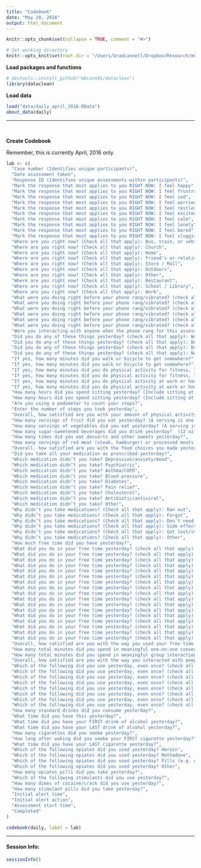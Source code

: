 ```yaml
---
title: "Codebook"
date: "May 20, 2016"
output: html_document
---
```


```r
knitr::opts_chunk$set(collapse = TRUE, comment = "#>")

# Set working directory
knitr::opts_knit$set(root.dir = "/Users/bradcannell/Dropbox/Research/mChat")
```

**Load packages and functions**
```r
# devtools::install_github("mbcann01/dataclean")
library(dataclean)
```

**Load data**   
```r
load("data/daily_april_2016.RData")
about_data(daily)
```

-------------------------------------------------------------------------------   

&nbsp;  

**Create Codebook**   

Remember, this is currently April, 2016 only.

```r
lab <- c(
  "Case number (Identifies unique participants)",
  "Date assessment taken",
  "Response ID (Identifies unique assessments within participants)",
  "Mark the response that most applies to you RIGHT NOW: I feel happy",
  "Mark the response that most applies to you RIGHT NOW: I feel frustrated",
  "Mark the response that most applies to you RIGHT NOW: I feel sad",
  "Mark the response that most applies to you RIGHT NOW: I feel worried",
  "Mark the response that most applies to you RIGHT NOW: I feel restless",
  "Mark the response that most applies to you RIGHT NOW: I feel excited",
  "Mark the response that most applies to you RIGHT NOW: I feel calm",
  "Mark the response that most applies to you RIGHT NOW: I feel lonely",
  "Mark the response that most applies to you RIGHT NOW: I feel bored",
  "Mark the response that most applies to you RIGHT NOW: I feel sluggish",
  "Where are you right now? (Check all that apply): Bus, train, or vehicle",
  "Where are you right now? (Check all that apply): Church",
  "Where are you right now? (Check all that apply): Home",
  "Where are you right now? (Check all that apply): Friend's or relative's house",
  "Where are you right now? (Check all that apply): Store / Mall",
  "Where are you right now? (Check all that apply): Outdoors",
  "Where are you right now? (Check all that apply): Other",
  "Where are you right now? (Check all that apply): Restaurant",
  "Where are you right now? (Check all that apply): School / Library",
  "Where are you right now? (Check all that apply): Work",
  "What were you doing right before your phone rang/vibrated? (check all that apply): Other",
  "What were you doing right before your phone rang/vibrated? (check all that apply): Sitting",
  "What were you doing right before your phone rang/vibrated? (check all that apply): Sleeping or resting",
  "What were you doing right before your phone rang/vibrated? (check all that apply): Standing",
  "What were you doing right before your phone rang/vibrated? (check all that apply): Walking or exercising",
  "What were you doing right before your phone rang/vibrated? (check all that apply): Talking",
  "Were you interacting with anyone when the phone rang for this assessment?",
  "Did you do any of these things yesterday? (check all that apply): Walk or bicycle to get somewhere",
  "Did you do any of these things yesterday? (check all that apply): Do physical activity for fitness, like running, sports or a brisk walk",
  "Did you do any of these things yesterday? (check all that apply): Do physical activity at work or home, like cleaning, lifting or carrying things",
  "Did you do any of these things yesterday? (check all that apply): None",
  "If yes, how many minutes did you walk or bicycle to get somewhere?",
  "If yes, how many minutes did you walk or bicycle to get somewhere?",
  "If yes, how many minutes did you do physical activity for fitness, like running, sports or a brisk walk?",
  "If yes, how many minutes did you do physical activity for fitness, like running, sports or a brisk walk?",
  "If yes, how many minutes did you do physical activity at work or home, like cleaning, lifting or carrying things?",
  "If yes, how many minutes did you do physical activity at work or home, like cleaning, lifting or carrying things?",
  "How many hours did you spend sitting yesterday? (Include sitting at work, sitting while eating, in a car, talking and watching TV.",
  "How many hours did you spend sitting yesterday? (Include sitting at work, sitting while eating, in a car, talking and watching TV.",
  "Are you using a pedometer to count your steps?",
  "Enter the number of steps you took yesterday",
  "Overall, how satisfied are you with your amount of physical activity yesterday?",
  "How many servings of fruit did you eat yesterday? (A serving is one piece of fruit or ¾ cup of fruit juice)",
  "How many servings of vegetables did you eat yesterday? (A serving is ½ cup of vegetables or 1 cup salad)",
  "How many sugar-sweetened beverages did you drink yesterday?  (12 oz. soda, juice, ice tea, or energy drink)",
  "How many times did you eat desserts and other sweets yesterday?",
  "How many servings of red meat (steak, hamburger) or processed meats (cold cuts, ham) did you eat yesterday? (A serving is 2-3 oz of cooked lean meat.)",
  "Overall, how satisfied are you with the food choices you made yesterday?",
  "Did you take all your medication as prescribed yesterday?",
  "Which medication didn’t you take? Depression/anxiety/mood",
  "Which medication didn’t you take? Psychiatric",
  "Which medication didn’t you take? Asthma/COPD",
  "Which medication didn’t you take? Blood pressure",
  "Which medication didn’t you take? Diabetes",
  "Which medication didn’t you take? Pain relief",
  "Which medication didn’t you take? Cholesterol",
  "Which medication didn’t you take? Antibiotic/antiviral",
  "Which medication didn’t you take? Other",
  "Why didn’t you take medications? (Check all that apply): Ran out",
  "Why didn’t you take medications? (Check all that apply): Forgot",
  "Why didn’t you take medications? (Check all that apply): Don't need it",
  "Why didn’t you take medications? (Check all that apply): Side effects",
  "Why didn’t you take medications? (Check all that apply): Got lost/stolen",
  "Why didn’t you take medications? (Check all that apply): Other",
  "How much free time did you have yesterday?",
  "What did you do in your free time yesterday? (check all that apply): None",
  "What did you do in your free time yesterday? (check all that apply): Watched TV",
  "What did you do in your free time yesterday? (check all that apply): Played computer games",
  "What did you do in your free time yesterday? (check all that apply): Went to a movie",
  "What did you do in your free time yesterday? (check all that apply): Surfed the internet or spent time on the computer",
  "What did you do in your free time yesterday? (check all that apply): Read a book, magazine, or newspaper",
  "What did you do in your free time yesterday? (check all that apply): Listened to music or played an instrument",
  "What did you do in your free time yesterday? (check all that apply): Arts, crafts, or musical instruments",
  "What did you do in your free time yesterday? (check all that apply): Cleaned, organized, or straightened home",
  "What did you do in your free time yesterday? (check all that apply): Took care of pets",
  "What did you do in your free time yesterday? (check all that apply): Prayed, meditated, or went ot a religious service",
  "What did you do in your free time yesterday? (check all that apply): Played a sport or outside game",
  "What did you do in your free time yesterday? (check all that apply): Went for a walk or jog",
  "What did you do in your free time yesterday? (check all that apply): played cards, dice, or board games",
  "What did you do in your free time yesterday? (check all that apply): Went shopping",
  "What did you do in your free time yesterday? (check all that apply): Volunteered time to help agency or person",
  "What did you do in your free time yesterday? (check all that apply): Socialized with friends or family on phone or in person",
  "Overall, how satisfied are you with the way you used your free time yesterday?",
  "How many total minutes did you spend in meaningful one-on-one conversations with other people yesterday?",
  "How many total minutes did you spend in meaningful group interactions yesterday (for example, going to church, participating in an exercise class, or other social occasions?)?",
  "Overall, how satisfied are you with the way you interacted with people yesterday?",
  "Which of the following did you use yesterday, even once? (check all that apply): Alcohol",
  "Which of the following did you use yesterday, even once? (check all that apply): Tobacco (cigarettes)",
  "Which of the following did you use yesterday, even once? (check all that apply): Marijuana (pot, hash, hash oil)",
  "Which of the following did you use yesterday, even once? (check all that apply): Opiates (heroin, oxycontin, hydrocodone, burprenorphine, methadone)",
  "Which of the following did you use yesterday, even once? (check all that apply): Stimulants (cocaine/crack, meth, amphetamines)",
  "Which of the following did you use yesterday, even once? (check all that apply): Herbal drugs/incense (Spice, K2)",
  "Which of the following did you use yesterday, even once? (check all that apply): Another drug (valium, xanax, steroids, in halants)",
  "Which of the following did you use yesterday, even once? (check all that apply): None",
  "How many standard drinks did you consume yesterday?",
  "What time did you have this yesterday?",
  "What time did you have your FIRST drink of alcohol yesterday?",
  "What time did you have your LAST drink of alcohol yesterday?",
  "How many cigarettes did you smoke yesterday?",
  "How long after waking did you smoke your FIRST cigarette yesterday?",
  "What time did you have your LAST cigarette yesterday?",
  "Which of the following opiates did you used yesterday? Heroin",
  "Which of the following opiates did you used yesterday? Methadone",
  "Which of the following opiates did you used yesterday? Pills (e.g. oxycontin, hydrocodone, buprenorphine)",
  "Which of the following opiates did you used yesterday? Other",
  "How many opiates pills did you take yesterday?",
  "Which of the following stimulants did you use yesterday?",
  "How many dimes of cocaine/crack did you use yesterday?",
  "How many stimulant pills did you take yesterday?",
  "Initial alert time",
  "Initial alert action",
  "Assessment start time",
  "Completed"
)
```

```r
codebook(daily, label = lab)
```

-------------------------------------------------------------------------------

#### Session Info:
```r
sessionInfo()
```

